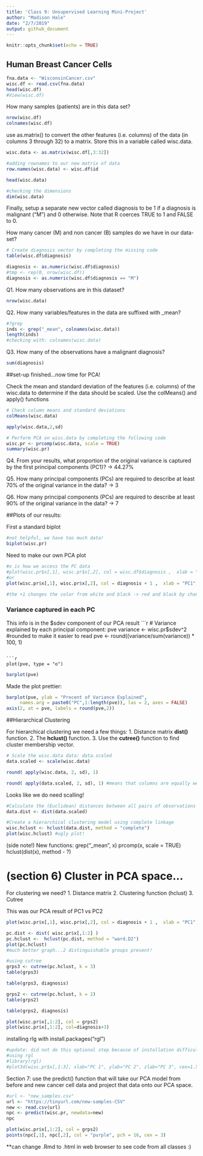 ```yaml
---
title: 'Class 9: Unsupervised Learning Mini-Project'
author: "Madison Hale"
date: "2/7/2019"
output: github_document
---
```


```r
knitr::opts_chunk$set(echo = TRUE)
```

## Human Breast Cancer Cells

```r
fna.data <- "WisconsinCancer.csv"
wisc.df <- read.csv(fna.data)
head(wisc.df)
#View(wisc.df)
```
How many samples (patients) are in this data set?
```r
nrow(wisc.df)
colnames(wisc.df)
```

use as.matrix() to convert the other features (i.e. columns) of the data (in columns 3 through 32) to a matrix. Store this in a variable called wisc.data.

```r
wisc.data <- as.matrix(wisc.df[,3:32])

#adding rownames to our new matrix of data
row.names(wisc.data) <- wisc.df$id

head(wisc.data)
```
```r
#checking the dimensions
dim(wisc.data)
```

Finally, setup a separate new vector called diagnosis to be 1 if a diagnosis is malignant ("M") and 0 otherwise. Note that R coerces TRUE to 1 and FALSE to 0.


How many cancer (M) and non cancer (B) samples do we have in our data-set?
```r
# Create diagnosis vector by completing the missing code
table(wisc.df$diagnosis)
```

```r
diagnosis <- as.numeric(wisc.df$diagnosis)
#tmp <- rep(0, nrow(wisc.df))
diagnosis <- as.numeric(wisc.df$diagnosis == "M")
```

Q1. How many observations are in this dataset?
```r
nrow(wisc.data)
```

Q2. How many variables/features in the data are suffixed with _mean?

```r
#?grep
inds <- grep("_mean", colnames(wisc.data))
length(inds)
#checking with: colnames(wisc.data)
```

Q3. How many of the observations have a malignant diagnosis?

```r
sum(diagnosis)
```

##set-up finished...now time for PCA!

Check the mean and standard deviation of the features (i.e. columns) of the wisc.data to determine if the data should be scaled. Use the colMeans() and apply() functions 

```r
# Check column means and standard deviations
colMeans(wisc.data)

apply(wisc.data,2,sd)
```

```r
# Perform PCA on wisc.data by completing the following code
wisc.pr <- prcomp(wisc.data, scale = TRUE)
summary(wisc.pr)
```

Q4. From your results, what proportion of the original variance is captured by the first principal components (PC1)?
  -> 44.27%

Q5. How many principal components (PCs) are required to describe at least 70% of the original variance in the data?
  -> 3

Q6. How many principal components (PCs) are required to describe at least 90% of the original variance in the data?
  -> 7
  
##Plots of our results:

First a standard biplot

```r
#not helpful, we have too much data!
biplot(wisc.pr)
```

Need to make our own PCA plot

```r
#x is how we access the PC data
#plot(wisc.pr$x[,1], wisc.pr$x[,2], col = wisc.df$diagnosis ,  xlab = "PC1", ylab = "PC2")
#or
plot(wisc.pr$x[,1], wisc.pr$x[,2], col = diagnosis + 1 ,  xlab = "PC1", ylab = "PC2")

#the +1 changes the color from white and black -> red and black by changing the data from 0's and 1's to 1's and 2's (so there is no white colored points)
```

### Variance captured in each PC

This info is in the $sdev component of our PCA result
```r
# Variance explained by each principal component: pve
variance <- wisc.pr$sdev^2
#rounded to make it easier to read
pve <- round((variance/sum(variance)) * 100, 1)
```

```r
plot(pve, type = "o")
```

```r
barplot(pve)
```

Made the plot prettier:

```r
barplot(pve, ylab = "Precent of Variance Explained",
     names.arg = paste0("PC",1:length(pve)), las = 2, axes = FALSE)
axis(2, at = pve, labels = round(pve,2))
```


##Hierarchical Clustering

For hierarchical clustering we need a few things:
1. Distance matrix **dist()** function.
2. The **hclust()** function.
3. Use the **cutree()** function to find cluster membership vector.

```r
# Scale the wisc.data data: data.scaled
data.scaled <- scale(wisc.data)
```

```r
round( apply(wisc.data, 2, sd), 1)
```

```r
round( apply(data.scaled, 2, sd), 1) #means that columns are equally weighted, important!!
```

Looks like we do need scalling!


```r
#Calculate the (Euclidean) distances between all pairs of observations in the new scaled dataset and assign the result to  data.dist.
data.dist <- dist(data.scaled)

```

```r
#Create a hierarchical clustering model using complete linkage
wisc.hclust <- hclust(data.dist, method = "complete")
plot(wisc.hclust) #ugly plot!
```

(side note!) New functions:
grep("_mean", x)
prcomp(x, scale = TRUE)
hclust(dist(x), method - ?)

# (section 6) Cluster in PCA space...

For clustering we need?
1. Distance matrix
2. Clustering function (hclust)
3. Cutree

This was our PCA result of PC1 vs PC2
```r
plot(wisc.pr$x[,1], wisc.pr$x[,2], col = diagnosis + 1 ,  xlab = "PC1", ylab = "PC2")
```

```r
pc.dist <- dist( wisc.pr$x[,1:2] )
pc.hclust <-  hclust(pc.dist, method = "ward.D2")
plot(pc.hclust)
#much better graph...2 distinguishable groups present!
```

```r
#using cutree
grps3 <- cutree(pc.hclust, k = 3)
table(grps3)
```

```r
table(grps3, diagnosis)
```

```r
grps2 <- cutree(pc.hclust, k = 2)
table(grps2)
```
```r
table(grps2, diagnosis)
```
```r
plot(wisc.pr$x[,1:2], col = grps2)
plot(wisc.pr$x[,1:2], col=diagnosis+3)
```
 installing rlg with install.packages("rgl")
 
```r
#update: did not do this optional step because of installation difficulties
#using rgl
#library(rgl)
#plot3d(wisc.pr$x[,1:3], xlab="PC 1", ylab="PC 2", zlab="PC 3", cex=1.5, size=1, type="s", col=diagnosis+1)
```
 
Section 7: use the predict() function that will take our PCA model from before and new cancer cell data and project that data onto our PCA space.

```r
#url <- "new_samples.csv"
url <- "https://tinyurl.com/new-samples-CSV"
new <- read.csv(url)
npc <- predict(wisc.pr, newdata=new)
npc
```
```r
plot(wisc.pr$x[,1:2], col = grps2)
points(npc[,1], npc[,2], col = "purple", pch = 16, cex = 3)
```

**can change .Rmd to .html in web browser to see code from all classes :)

